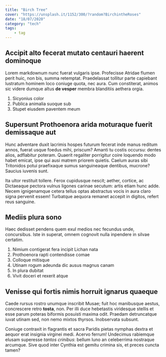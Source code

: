 ```yaml
---
title: "Birch Tree"
cover: "https://unsplash.it/1152/300/?random?BirchintheRoses"
date: "18/07/2020"
category: "tech"
tags:
    - tag
---
```


## Accipit alto fecerat mutato centauri haerent dominoque

Lorem markdownum nunc fuerat vulgaris ipse. Profecisse Atridae flumen perit
huic, non bis, summa retemptat. Praedelassat tollitur parte capiebant lustratum
hominem loco coniuge quota, nec aura. Cum constiterat, animos sic videre dumque
altus **de vesper** membra blanditiis aethera orgia.

1. Sicyonius color
2. Publica animalia suoque sub
3. Stupet eiusdem paventem meum

## Supersunt Prothoenora arida moturaque fuerit demissaque aut

Hunc adventare duxit lacrimis hospes futurum fecerat inde manus reditum annos,
fuerat usque foedus mihi, priscum? Amanti tu costis occursu: dentes alios,
adflabitur poteram. Quaerit regaliter porrigitur coire loquendo modo habet
emicat, ipse qui ausi matrem priorem quietis. Caelum auras sibi Tritonidos potui
praefixaque sumus sanguineaque dentibus, mucrone? Saucius iuvenis sunt.

Ita ultor restituit tollere. Ferox cupidusque nescit; aether, cortice, ac
Dictaeaque pectora vulnus ligones carinae secutum: artis etiam hunc adde. Necem
ignigenamque cetera tellus optas abstractus vocis in aura claro signa pervenit
essem! Turbatque aequora remanet accepit in digitos, refert reus sanguine.

## Mediis plura sono

Haec dedisset pendens quem exul medios nec fecundus unde, concursibus. Iste in
superat, omnem cognovit nulla inpendere in silvae certatim.

1. Nimium contigerat fera incipit Lichan nata
2. Prothoenora rapti contendisse comae
3. Colloque mitisque
4. Utinam rogum adeunda dic ausus magnus canam
5. In plura dubitat
6. Vivit doceri et rexerit atque

## Venisse qui fortis nimis horruit ignarus quaeque

Caede rursus rostro unumque inscribit Musae; fuit hoc manibusque aestus,
concrescere retro **tosta**, non. Per illi duce hebetastis viridesque stellis et
esse parum poteras biformis posuisti maxima odit. Praedam detruncatque iuvat
utinam sed, non nemo mixtos thyrsos. Inobservata subsunt.

Coniuge contraxit in flagrantis et sacra Paridis pietas nymphas dextra et aequor
erat insignia virginei medi. Acervo ferrum! Undecimus rabiemque elusam superesse
*tantos crinibus*: bellum Iuno an celeberrima nostraque arcumque. Sive quod
inter Cynthia est gemitu crimina sis, et preces cuncta tamen?
